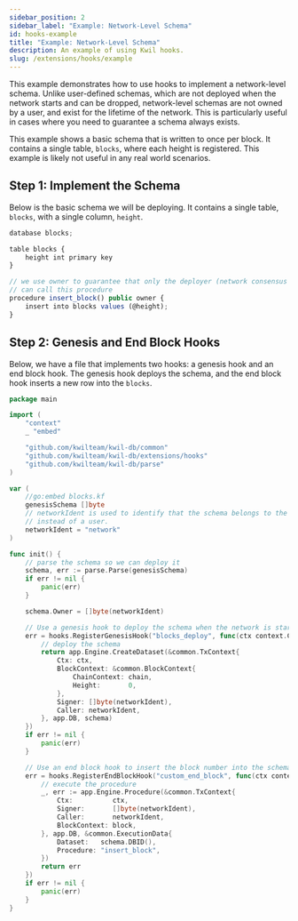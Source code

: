 ```yaml
---
sidebar_position: 2
sidebar_label: "Example: Network-Level Schema"
id: hooks-example
title: "Example: Network-Level Schema"
description: An example of using Kwil hooks.
slug: /extensions/hooks/example
---
```


This example demonstrates how to use hooks to implement a network-level schema. Unlike user-defined schemas, which are not deployed when the
network starts and can be dropped, network-level schemas are not owned by a user, and exist for the lifetime of the network. This is particularly
useful in cases where you need to guarantee a schema always exists.

This example shows a basic schema that is written to once per block. It contains a single table, `blocks`, where each height is registered. This example
is likely not useful in any real world scenarios.

## Step 1: Implement the Schema

Below is the basic schema we will be deploying. It contains a single table, `blocks`, with a single column, `height`.

```typescript title="blocks.kf"
database blocks;

table blocks {
    height int primary key
}

// we use owner to guarantee that only the deployer (network consensus in this case)
// can call this procedure
procedure insert_block() public owner {
    insert into blocks values (@height);
}
```

## Step 2: Genesis and End Block Hooks

Below, we have a file that implements two hooks: a genesis hook and an end block hook. The genesis hook deploys the schema, and the end block hook
inserts a new row into the `blocks`.

```go title="extension.go"
package main

import (
	"context"
	_ "embed"

	"github.com/kwilteam/kwil-db/common"
	"github.com/kwilteam/kwil-db/extensions/hooks"
	"github.com/kwilteam/kwil-db/parse"
)

var (
	//go:embed blocks.kf
	genesisSchema []byte
	// networkIdent is used to identify that the schema belongs to the network,
	// instead of a user.
	networkIdent = "network"
)

func init() {
    // parse the schema so we can deploy it
	schema, err := parse.Parse(genesisSchema)
	if err != nil {
		panic(err)
	}

	schema.Owner = []byte(networkIdent)

	// Use a genesis hook to deploy the schema when the network is started.
	err = hooks.RegisterGenesisHook("blocks_deploy", func(ctx context.Context, app *common.App, chain *common.ChainContext) error {
		// deploy the schema
		return app.Engine.CreateDataset(&common.TxContext{
			Ctx: ctx,
			BlockContext: &common.BlockContext{
				ChainContext: chain,
				Height:       0,
			},
			Signer: []byte(networkIdent),
			Caller: networkIdent,
		}, app.DB, schema)
	})
	if err != nil {
		panic(err)
	}

	// Use an end block hook to insert the block number into the schema.
	err = hooks.RegisterEndBlockHook("custom_end_block", func(ctx context.Context, app *common.App, block *common.BlockContext) error {
		// execute the procedure
		_, err := app.Engine.Procedure(&common.TxContext{
			Ctx:          ctx,
			Signer:       []byte(networkIdent),
			Caller:       networkIdent,
			BlockContext: block,
		}, app.DB, &common.ExecutionData{
			Dataset:   schema.DBID(),
			Procedure: "insert_block",
		})
		return err
	})
	if err != nil {
		panic(err)
	}
}
```